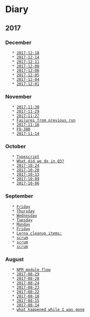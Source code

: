 
= Diary =

== 2017 ==

=== December ===
    * [[2017-12-18]]
    * [[2017-12-14]]
    * [[2017-12-11]]
    * [[2017-12-08]]
    * [[2017-12-06]]
    * [[2017-12-05]]
    * [[2017-12-04]]
    * [[2017-12-01]]

=== November ===
    * [[2017-11-30]]
    * [[2017-11-29]]
    * [[2017-11-27]]
    * [[2017-11-17|Failures from previous run]]
    * [[2017-11-16]]
    * [[2017-11-15|FO-380]]
    * [[2017-11-14]]

=== October ===
    * [[2017-10-30|Typescript]]
    * [[2017-10-27|What did we do in Q3?]]
    * [[2017-10-24]]
    * [[2017-10-20]]
    * [[2017-10-13]]
    * [[2017-10-09]]
    * [[2017-10-06]]

=== September ===
    * [[2017-09-29|Friday]]
    * [[2017-09-28|Thursday]]
    * [[2017-09-27|Wednesday]]
    * [[2017-09-26|Tuesday]]
    * [[2017-09-25|Monday]]
    * [[2017-09-22|Friday]]
    * [[2017-09-21|Lerna cleanup items:]]
    * [[2017-09-07|scrum]]
    * [[2017-09-05|scrum]]
    * [[2017-09-01|scrum]]

=== August ===
    * [[2017-08-31|NPM module flow]]
    * [[2017-08-29]]
    * [[2017-08-28]]
    * [[2017-08-24]]
    * [[2017-08-23]]
    * [[2017-08-22]]
    * [[2017-08-18]]
    * [[2017-08-15]]
    * [[2017-08-14]]
    * [[2017-08-07|what happened while I was gone]]
